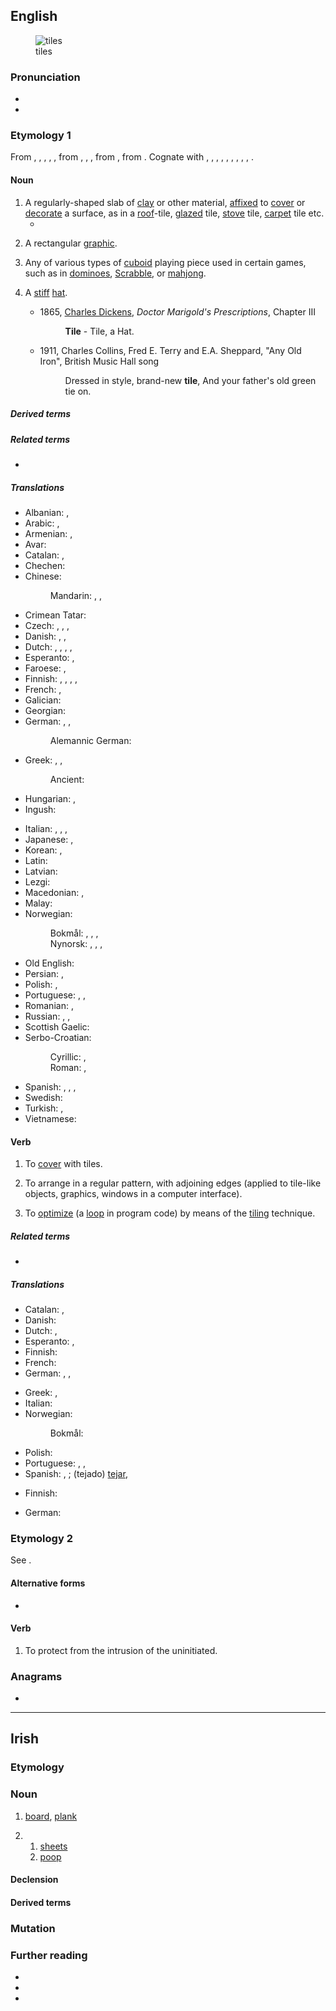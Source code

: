 ==English==
{{wikipedia|dab=tile (disambiguation)}}
{{wikipedia}}

[[File:A aesthetic tile.JPG|thumb|tiles]]

===Pronunciation===
* {{IPA|/taɪl/|lang=en}}
* {{rhymes|aɪl|lang=en}}

===Etymology 1===
From {{inh|en|enm|tile}}, {{m|enm|tyle}}, {{m|enm|tigel}}, {{m|enm|tiȝel}}, {{m|enm|teȝele}}, from {{inh|en|ang|tieġle}}, {{m|ang|tiġle}}, {{m|ang|tiġele|t=tile; brick}}, from {{inh|en|gem-pro|*tigulǭ|t=tile}}, from {{der|en|la|tēgula}}. Cognate with {{cog|stq|Tichel|t=tile}}, {{cog|fy|teil}}, {{m|fy|tegel}}, {{m|fy|tichel|t=tile}}, {{cog|nl|tichel}}, {{m|nl|tegel|t=tile}}, {{cog|de|Ziegel|t=brick; tile}}, {{cog|da|tegl|t=brick}}, {{cog|sv|tegel|t=brick; tile}}, {{cog|is|tigl|t=tile; brick}}.

====Noun====
{{en-noun}}

# A regularly-shaped slab of [[clay]] or other material, [[affixed]] to [[cover]] or [[decorate]] a surface, as in a [[roof]]-tile, [[glazed]] tile, [[stove]] tile, [[carpet]] tile etc.
#* {{quote-book|year=1963|author={{w|Margery Allingham}}
|title={{w|The China Governess}}
|chapter=3|url=http://openlibrary.org/works/OL2004261W
|passage=Sepia Delft '''tiles''' surrounded the fireplace, their crudely drawn Biblical scenes in faded cyclamen blending with the pinkish pine, while above them, instead of a mantelshelf, there was an archway high enough to form a balcony with slender balusters and a tapestry-hung wall behind.}}
# {{lb|en|computing}} A rectangular [[graphic]].
#: {{ux|en|Each '''tile''' within Google Maps consists of 256 &times; 256 pixels.}}
#: {{ux|en|Sprites and '''tiles''' that are hidden in the prototype ROM file can be recovered.}}
# Any of various types of [[cuboid]] playing piece used in certain games, such as in [[dominoes]], [[Scrabble]], or [[mahjong]].
# {{lb|en|dated}} A [[stiff]] [[hat]].
#* 1865, [[Charles Dickens]], ''Doctor Marigold's Prescriptions'', Chapter III
#*: '''Tile''' - Tile, a Hat.
#* 1911, Charles Collins, Fred E. Terry and E.A. Sheppard, "Any Old Iron", British Music Hall song
#*: Dressed in style, brand-new '''tile''', And your father's old green tie on.

=====Derived terms=====
{{der4|field tile|glazed tile|out on the tiles|tilework|lang=en}}

=====Related terms=====
* {{l|en|tiler}}

=====Translations=====
{{trans-top|mostly rectangular shaped sheet of ceramic or fired clay to cover surfaces}}
* Albanian: {{t+|sq|tjegull}}, {{t+|sq|pllakë}}
* Arabic: {{t|ar|قِرْمِيدَة|f}}, {{t|ar|قِرْمِيد}} {{qualifier|collective}}
* Armenian: {{t+|hy|կղմինդր}}, {{t+|hy|հախճասալ}}
* Avar: {{t|av|щегӏ}}
* Catalan: {{t+|ca|teula|f}}, {{t|ca|rajola|f}}
* Chechen: {{t|ce|гериг}}
* Chinese:
*: Mandarin: {{t+|cmn|瓦|tr=wǎ}}, {{t+|cmn|磚瓦}}, {{t+|cmn|砖瓦|tr=zhuānwǎ}}
* Crimean Tatar: {{t|crh|kiramet}}
* Czech: {{t|cs|dlaždice|f}} {{qualifier|floor tile}}, {{t|cs|kachle|f}}, {{t|cs|obkladačka|f}} {{qualifier|wall tile}}, {{t+|cs|taška|f}} {{qualifier|roof tile}}
* Danish: {{t+|da|tegl|c|n}} {{qualifier|roof tile}}, {{t|da|klinke|c}} {{qualifier|floor tile}}, {{t|da|flise|c}} {{qualifier|wall tile}}
* Dutch: {{t+|nl|tegel|m}}, {{t+|nl|vloertegel|f}}, {{t|nl|muurtegel|m}}, {{t+|nl|pan|f}}, {{t+|nl|dakpan|f}}
* Esperanto: {{t|eo|kahelo}}, {{t|eo|tegolo}} {{qualifier|roof tile}}
* Faroese: {{t|fo|flís|f}} {{qualifier|floor tile}}, {{t|fo|tigul|m}} {{qualifier|roof tile}}
* Finnish: {{t|fi|[[keraaminen]] [[laatta]]}}, {{t|fi|koristelaatta}}, {{t+|fi|kaakeli}}, {{t+|fi|tiili}}, {{t+|fi|laatta}}
* French: {{t|fr|[[carreau]] (de [[carrelage]])|m}}, {{t+|fr|tuile|f}}
* Galician: {{t+|gl|tella|f}}
* Georgian: {{t|ka|კრამიტი}}
* German: {{t+|de|Kachel|f}}, {{t+|de|Fliese|f}}, {{t+|de|Dachziegel|m}} {{qualifier|roof tile}}
*: Alemannic German: {{t|gsw|Chachele|f}}
* Greek: {{t+|el|πλακίδιο|n}}, {{t+|el|πλακάκι|n}}, {{t+|el|κεραμίδι|n}} {{qualifier|roof tile}}
*: Ancient: {{t|grc|κέραμος|m}}
* Hungarian: {{t+|hu|cserép}}, {{t+|hu|csempe}}
* Ingush: {{t|inh|гарг}}
{{trans-mid}}
* Italian: {{t+|it|piastrella|f}}, {{t+|it|mattonella|f}} {{qualifier|floor and wall tile}}, {{t+|it|tegola|f}}, {{t+|it|coppo|m}} {{qualifier|roof tile}}
* Japanese: {{t+|ja|タイル|tr=tairu}}, {{qualifier|roof tile}} {{t+|ja|瓦|tr=かわら, kawara}}
* Korean: {{t|ko|​​타일}}, {{t|ko|기와}}
* Latin: {{t|la|tēgula|f}}
* Latvian: {{t|lv|flīze|f}}
* Lezgi: {{t|lez|сахси}}
* Macedonian: {{t|mk|пло́чка|f}} {{qualifier|floor and wall tile}}, {{t|mk|ќера́мида|f}} {{qualifier|roof tile}}
* Malay: {{t|ms|jubin}}
* Norwegian:
*: Bokmål: {{q|roof}} {{t|nb|takstein|m}}, {{t|nb|tegl|n}}, {{t+|nb|teglstein|m}}, {{q|elsewhere}} {{t|nb|flis|m|f}}
*: Nynorsk: {{q|roof}} {{t|nn|takstein|m}}, {{t|nn|tegl|n}}, {{t|nn|teglstein|m}}, {{q|elsewhere}} {{t|nn|flis|f}}
* Old English: {{t|ang|tiġele|f}}
* Persian: {{t+|fa|کاشی|tr=kâši}}, {{t+|fa|سفال|tr=sofâl}}
* Polish: {{t+|pl|kafel|m}}, {{t+|pl|kafelek|m}}
* Portuguese: {{t+|pt|azulejo|m}} {{qualifier|glazed tile}}, {{t+|pt|ladrilho|m}}, {{t+|pt|telha|f}} {{qualifier|roof tile}}
* Romanian: {{t+|ro|țiglă|f}}, {{t+|ro|olan|n}}
* Russian: {{t+|ru|пли́тка|f}}, {{qualifier|glazed tile}} {{t+|ru|ка́фель|m}}, {{qualifier|roof tile}} {{t+|ru|черепи́ца|f}}
* Scottish Gaelic: {{t|gd|leacag|f}}
* Serbo-Croatian:
*: Cyrillic: {{t|sh|пло̏чица|f}}, {{t|sh|ка̑љ|m}}
*: Roman: {{t+|sh|plȍčica|f}}, {{t+|sh|kȃlj|m}}
* Spanish: {{qualifier|glazed tile}} {{t+|es|azulejo|m}}, {{t+|es|alicatado|m}}, {{qualifier|floor tile}} {{t+|es|baldosa|f}}, {{qualifier|roof tile}} {{t+|es|teja|f}}
* Swedish: {{t+|sv|taktegel}}
* Turkish: {{t+|tr|kiremit}}, {{t+|tr|karo}}
* Vietnamese: {{t+|vi|ngói}}
{{trans-bottom}}

====Verb====
{{en-verb|tiles|tiling|tiled}}

# To [[cover]] with tiles.
#: {{ux|en|The handyman '''tiled''' the kitchen.}}
#: {{ux|en|White marble '''tiled''' the bathroom.}}
# {{lb|en|computing}} To arrange in a regular pattern, with adjoining edges (applied to tile-like objects, graphics, windows in a computer interface).
# {{lb|en|comptheory}} To [[optimize]] (a [[loop]] in program code) by means of the [[tiling]] technique.

=====Related terms=====
* {{l|en|tiler}}

=====Translations=====
{{trans-top|to cover with tiles}}
* Catalan: {{t+|ca|enrajolar}} {{q|floor}}, {{t+|ca|teular}} {{q|roof}}
* Danish: {{t|da|[[beklæde]] med [[fliser]]}} {{qualifier|wall tiles}}
* Dutch: {{t+|nl|tegelen}}, {{t+|nl|betegelen}}
* Esperanto: {{t|eo|kaheli}}, {{t|eo|tegoli}} {{qualifier|roof}}
* Finnish: {{t+|fi|laatoittaa}}
* French: {{t+|fr|tuiler}}
* German: {{t+check|de|kacheln}}, {{t+check|de|fliesen}}, {{t+check|de|decken}} {{q|roof}}
{{trans-mid}}
* Greek: {{t+|el|πλακοστρώνω}}, {{t|el|στρώνω με πλακάκια}}
* Italian: {{t|it|piastrellare}}
* Norwegian:
*: Bokmål: {{t|nb|flislegge}}
* Polish: {{t|pl|kafelkować|impf}}
* Portuguese: {{t+|pt|azulejar}}, {{t+|pt|ladrilhar}}, {{t+|pt|telhar}}
* Spanish: {{t|es|[[alicatar]] o [[azulejar]]}} {{t-check|es|poner azulejos a}}, {{t+|es|embaldosar}}; (tejado) [[tejar]], {{t+|es|embaldosinar}} {{qualifier|Colombia}}
{{trans-bottom}}

{{trans-top|computing: to arrange in regular pattern}}
* Finnish: {{t+|fi|tiilittää}}
{{trans-mid}}
* German: {{t+|de|parzellieren}}
{{trans-bottom}}

===Etymology 2===
See {{m|en|tiler|t=doorkeeper at a Masonic lodge}}.

====Alternative forms====
* {{alter|en|tyle}}

====Verb====
{{en-verb|til}}

# To protect from the intrusion of the uninitiated.
#: {{ux|en|to '''tile''' a Masonic lodge}}
#: {{ux|en|'''tile''' the door}}

===Anagrams===
* {{anagrams|en|a=eilt|-lite|IELT|Tiel|lite|teil|tiel}}

----

==Irish==

===Etymology===
{{rfe|lang=ga}}

===Noun===
{{ga-noun|m|~|tilí}}

# {{lb|ga|nautical|literary}} [[board]], [[plank]] {{q|of boat}}
# {{lb|ga|nautical}}
## [[sheet]]s
## [[poop]]

====Declension====
{{ga-decl-m4|t|ile|ilí}}

====Derived terms====
{{der4
|{{l|ga|tile ceathrún|t=quarter-deck}}
|{{l|ga|ráille tile|t=poop-rail}}
|{{l|ga|tile tosaigh|t=fore-sheet}}
|{{l|ga|tile deiridh|t=stern-sheet}}
|lang=ga}}

===Mutation===
{{ga-mut}}

===Further reading===
* {{R:ga:Ó Dónaill}}
* {{R:ga:EID}}
* {{R:ga:NEID}}